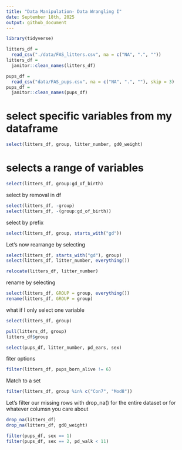 ```yaml
---
title: "Data Manipulation- Data Wrangling I"
date: September 18th, 2025
output: github_document
---
```


```r
library(tidyverse)
```

```r
litters_df =
  read_csv("./data/FAS_litters.csv", na = c("NA", ".", ""))
litters_df =
  janitor::clean_names(litters_df)
```

```r
pups_df =
  read_csv("data/FAS_pups.csv", na = c("NA", ".", ""), skip = 3)
pups_df =
  janitor::clean_names(pups_df)
```

# select specific variables from my dataframe

```r
select(litters_df, group, litter_number, gd0_weight)
```

# selects a range of variables

```r
select(litters_df, group:gd_of_birth)
```

select by removal in df

```r
select(litters_df, -group)
select(litters_df, -(group:gd_of_birth))
```

select by prefix

```r
select(litters_df, group, starts_with("gd"))
```

Let's now rearrange by selecting 

```r
select(litters_df, starts_with("gd"), group)
select(litters_df, litter_number, everything())

relocate(litters_df, litter_number)
```

rename by selecting

```r
select(litters_df, GROUP = group, everything())
rename(litters_df, GROUP = group)
```

what if I only select one variable

```r
select(litters_df, group)

pull(litters_df, group)
litters_df$group
```

```r
select(pups_df, litter_number, pd_ears, sex)
```

fiter options

```r
filter(litters_df, pups_born_alive != 6)
```

Match to a set

```r
filter(litters_df, group %in% c("Con7", "Mod8"))
```

Let's filter our missing rows with drop_na() for the entire dataset or for whatever columsn you care about

```r
drop_na(litters_df)
drop_na(litters_df, gd0_weight)
```

```r
filter(pups_df, sex == 1)
filter(pups_df, sex == 2, pd_walk < 11)
```

